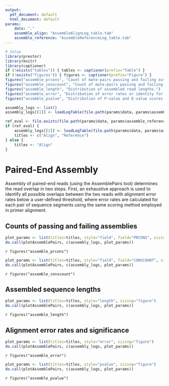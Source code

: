 ```yaml
---
output:
  pdf_document: default
  html_document: default
params:
    data: "."
    assemble_align: "AssembleAlignLog_table.tab"
    assemble_reference: "AssembleReferenceLog_table.tab"
---
```


```r
# Setup
library(prestor)
library(knitr)
library(captioner)
if (!exists("tables")) { tables <- captioner(prefix="Table") }
if (!exists("figures")) { figures <- captioner(prefix="Figure") }
figures("assemble_prcons", "Count of mate-pairs passing and failing assembly by C-region primer.")
figures("assemble_conscount", "Count of mate-pairs passing and failing assembly by UMI read group size.")
figures("assemble_length", "Distribution of assembled read lengths.")
figures("assemble_error", "Distribution of error rates or identity for assemblies.")
figures("assemble_pvalue", "Distribution of P-value and E-value scores for assemblies.")
```

```r
assembly_logs <- list()
assembly_logs[[1]] <- loadLogTable(file.path(params$data, params$assemble_align))

ref_eval <- file.exists(file.path(params$data, params$assemble_reference))
if (ref_eval) {
    assembly_logs[[2]] <- loadLogTable(file.path(params$data, params$assemble_reference))
    titles <- c("Align", "Reference")
} else {
    titles <- "Align"
}
```

# Paired-End Assembly

Assembly of paired-end reads (using the AssemblePairs tool) determines the read
overlap in two steps. First, an exhaustive approach is used to identify all possible
overlaps between the two reads with alignment error rates below a user-defined
threshold, where error rates are calculated for each pair of sequence segments using
the same scoring method employed in primer alignment.

## Counts of passing and failing assemblies

```r
plot_params <- list(titles=titles, style="field", field="PRCONS", sizing="figure")
do.call(plotAssemblePairs, c(assembly_logs, plot_params))
```

`r figures("assemble_prcons")`

```r
plot_params <- list(titles=titles, style="field", field="CONSCOUNT", sizing="figure")
do.call(plotAssemblePairs, c(assembly_logs, plot_params))
```

`r figures("assemble_conscount")`

## Assembled sequence lengths

```r
plot_params <- list(titles=titles, style="length", sizing="figure")
do.call(plotAssemblePairs, c(assembly_logs, plot_params))
```

`r figures("assemble_length")`


## Alignment error rates and significance

```r
plot_params <- list(titles=titles, style="error", sizing="figure")
do.call(plotAssemblePairs, c(assembly_logs, plot_params))
```

`r figures("assemble_error")`

```r
plot_params <- list(titles=titles, style="pvalue", sizing="figure")
do.call(plotAssemblePairs, c(assembly_logs, plot_params))
```

`r figures("assemble_pvalue")`